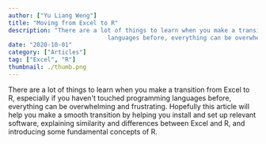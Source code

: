 ```yaml
---
author: ["Yu Liang Weng"]
title: "Moving from Excel to R"
description: "There are a lot of things to learn when you make a transition from Excel to R, especially if you haven't touched programming 
							languages before, everything can be overwhelming and frustrating. Hopefully this article will help you make a smooth transition."
date: "2020-10-01"
category: ["Articles"]
tag: ["Excel", "R"]
thumbnail: ./thumb.png
---
```


There are a lot of things to learn when you make a transition from Excel to R, especially if you haven't touched programming languages before, 
everything can be overwhelming and frustrating. Hopefully this article will help you make a smooth transition by helping you install and set up 
relevant software, explaining similarity and differences between Excel and R, and introducing some fundamental concepts of R.
